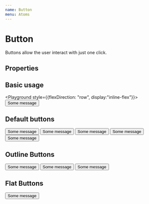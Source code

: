```yaml
---
name: Button
menu: Atoms
---
```



# Button

Buttons allow the user interact with just one click.

## Properties

<Props of={Button} />

## Basic usage

<Playground style={{flexDirection: "row", display:"inline-flex"}}>
  <Button theme="primary">Some message</Button>
</Playground>

## Default buttons

<Playground>
  <Button theme="info">Some message</Button>
  <Button theme="success">Some message</Button>
  <Button theme="danger">Some message</Button>
  <Button theme="warning">Some message</Button>
  <Button theme="disabled">Some message</Button>
</Playground>

## Outline Buttons

<Playground>
  <Button theme="primary-outline">Some message</Button>
  <Button theme="info-outline">Some message</Button>
  <Button theme="success-outline">Some message</Button>
</Playground>

## Flat Buttons

<Playground>
  <Button theme="primary-flat">Some message</Button>
</Playground>
